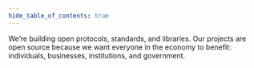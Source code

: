 ```yaml
---
hide_table_of_contents: true
---
```


We’re building open protocols, standards, and libraries. Our projects are open source because we want everyone in the economy to benefit: individuals, businesses, institutions, and government. 

